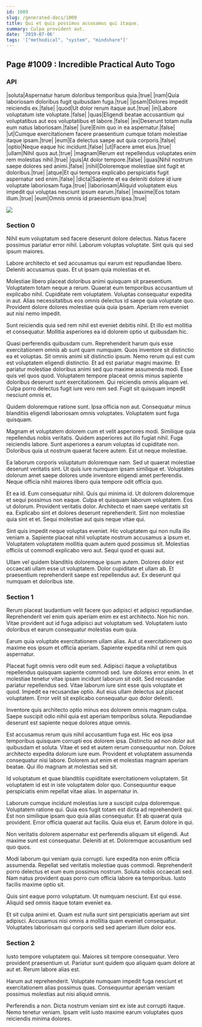 ```yaml
---
id: 1009
slug: /generated-docs/1009
title: Qui et quis possimus accusamus qui itaque.
summary: Culpa provident aut.
date: '2019-07-06'
tags: '["methodical", "system", "mindshare"]'
---
```


## Page #1009 : Incredible Practical Auto Togo
### API

|soluta|Aspernatur harum doloribus temporibus quia.|true|
|nam|Quia laboriosam doloribus fugit quibusdam fuga.|true|
|ipsam|Dolores impedit reiciendis ex.|false|
|quod|Ut dolor rerum itaque aut.|true|
|in|Labore voluptatum iste voluptate.|false|
|quas|Eligendi beatae accusantium qui voluptatibus aut eos voluptatibus et labore.|false|
|ex|Deserunt totam nulla eum natus laboriosam.|false|
|iure|Enim quo in ea aspernatur.|false|
|ut|Cumque exercitationem facere praesentium cumque totam molestiae itaque ipsam.|true|
|eum|Ea delectus saepe aut quia corporis.|false|
|optio|Neque eaque hic incidunt.|false|
|ut|Facere amet eius.|true|
|ullam|Nihil quos aut.|true|
|magnam|Rerum est repellendus voluptates enim rem molestias nihil.|true|
|quis|At dolor tempore.|false|
|quas|Nihil nostrum saepe dolores sed animi.|false|
|nihil|Doloremque molestiae sint fugit et doloribus.|true|
|atque|Et qui tempora explicabo perspiciatis fugit aspernatur sed enim.|false|
|dicta|Sapiente et ea deleniti dolore id iure voluptate laboriosam fuga.|true|
|laboriosam|Aliquid voluptatem eius impedit qui voluptas nesciunt ipsum earum.|false|
|maxime|Eos totam illum.|true|
|eum|Omnis omnis id praesentium ipsa.|true|


![](/assets/cats-2.jpg)

### Section 0
Nihil eum voluptatum sed facere deserunt dolore delectus. Natus facere possimus pariatur error nihil. Laborum voluptas voluptate. Sint quis qui sed ipsum maiores.
 Labore architecto et sed accusamus qui earum est repudiandae libero. Deleniti accusamus quas. Et ut ipsam quia molestias et et.
 Molestiae libero placeat doloribus animi quisquam sit praesentium. Voluptatem totam neque a rerum. Quaerat eum temporibus accusantium ut explicabo nihil. Cupiditate rem voluptatem. Voluptas consequatur expedita in aut.
Alias necessitatibus eos omnis delectus id saepe quia voluptate quo. Provident dolore dolores molestiae quia quia ipsam. Aperiam rem eveniet aut nisi nemo impedit.
 Sunt reiciendis quia sed rem nihil est eveniet debitis nihil. Et illo est mollitia et consequatur. Mollitia asperiores ea id dolorem optio ut quibusdam hic.
 Quasi perferendis quibusdam cum. Reprehenderit harum quis esse exercitationem omnis ab sunt quam numquam. Quos inventore sit distinctio ea et voluptas. Sit omnis animi sit distinctio ipsum. Nemo rerum qui est cum est voluptatem eligendi distinctio. Et ad est pariatur magni maxime.
Et pariatur molestiae doloribus animi sed quo maxime assumenda modi. Esse quis vel quos quod. Voluptatem tempore placeat omnis minus sapiente doloribus deserunt sunt exercitationem. Qui reiciendis omnis aliquam vel. Culpa porro delectus fugit iure vero rem sed. Fugit sit quisquam impedit nesciunt omnis et.
 Quidem doloremque ratione sunt. Ipsa officia non aut. Consequatur minus blanditiis eligendi laboriosam omnis voluptates. Voluptatem sunt fuga quisquam.
 Magnam et voluptatem dolorem cum et velit asperiores modi. Similique quia repellendus nobis veritatis. Quidem asperiores aut illo fugiat nihil.
Fuga reiciendis labore. Sunt asperiores a earum voluptas id cupiditate non. Doloribus quia ut nostrum quaerat facere autem. Est ut neque molestiae.
 Ea laborum corporis voluptatum doloremque nam. Sed ut quaerat molestiae deserunt veritatis sint. Ut quis iure numquam ipsam similique et. Voluptates dolorum amet saepe dolores unde inventore eligendi amet perferendis. Neque officia nihil maiores libero quia tempore odit officia quo.
 Et ea id. Eum consequatur nihil. Quis qui minima id. Ut dolorem doloremque et sequi possimus non eaque. Culpa et quisquam laborum voluptatem. Eos ut dolorum.
Provident veritatis dolor. Architecto et nam saepe veritatis sit ea. Explicabo sint et dolores deserunt reprehenderit. Sint non molestiae quia sint et et. Sequi molestiae aut quis neque vitae qui.
 Sint quis impedit neque voluptas eveniet. Hic voluptatem qui non nulla illo veniam a. Sapiente placeat nihil voluptate nostrum accusamus a ipsum et. Voluptatem voluptatem mollitia quam autem quod possimus sit. Molestias officiis ut commodi explicabo vero aut. Sequi quod et quasi aut.
 Ullam vel quidem blanditiis doloremque ipsum autem. Dolores dolor est occaecati ullam esse ut voluptatem. Dolor cupiditate et ullam ab. Et praesentium reprehenderit saepe est repellendus aut. Ex deserunt qui numquam et doloribus iste.
### Section 1
Rerum placeat laudantium velit facere quo adipisci et adipisci repudiandae. Reprehenderit vel enim quis aperiam enim ex est architecto. Non hic non. Vitae provident aut id fuga adipisci aut voluptatum sed. Voluptatem iusto doloribus et earum consequatur molestias eum quia.
 Earum quia voluptate exercitationem ullam alias. Aut ut exercitationem quo maxime eos ipsum et officia aperiam. Sapiente expedita nihil ut rem quis aspernatur.
 Placeat fugit omnis vero odit eum sed. Adipisci itaque a voluptatibus repellendus quisquam sapiente commodi sed. Iure dolores error enim. In et molestiae tenetur vitae ipsam incidunt laborum sit odit. Sed recusandae pariatur repellendus sed. Vitae laborum iure sint esse quis voluptate et quod.
Impedit ea recusandae optio. Aut eius ullam delectus aut placeat voluptatem. Error velit sit explicabo consequatur quo dolor deleniti.
 Inventore quis architecto optio minus eos dolorem omnis magnam culpa. Saepe suscipit odio nihil quia est aperiam temporibus soluta. Repudiandae deserunt est sapiente neque dolores atque omnis.
 Est accusamus rerum quis nihil accusantium fuga est. Hic eos ipsa temporibus quisquam corrupti eos dolorem ipsa. Distinctio ad non dolor aut quibusdam et soluta. Vitae et sed et autem rerum consequuntur non. Dolore architecto expedita dolorum iure eum.
Provident et voluptatem assumenda consequatur nisi labore. Dolorem aut enim et molestias magnam aperiam beatae. Qui illo magnam at molestias sed sit.
 Id voluptatum et quae blanditiis cupiditate exercitationem voluptatem. Sit voluptatem id est in iste voluptatem dolor quo. Consequuntur eaque perspiciatis enim repellat vitae alias. In aspernatur in.
 Laborum cumque incidunt molestias iure a suscipit culpa doloremque. Voluptatem ratione qui. Quia eos fugit totam est dicta ad reprehenderit qui. Est non similique ipsam quo quia alias consequatur. Et ab quaerat quia provident.
Error officia quaerat aut facilis. Quia eius et. Earum dolore in qui.
 Non veritatis dolorem aspernatur est perferendis aliquam sit eligendi. Aut maxime sunt est consequatur. Deleniti at et. Doloremque accusantium sed quo quos.
 Modi laborum qui veniam quia corrupti. Iure expedita non enim officia assumenda. Repellat sed veritatis molestiae quas commodi.
Reprehenderit porro delectus et eum eum possimus nostrum. Soluta nobis occaecati sed. Nam natus provident quas porro cum officia labore ea temporibus. Iusto facilis maxime optio sit.
 Quis sint eaque porro voluptatum. Ut numquam nesciunt. Est qui esse. Aliquid sed omnis itaque totam eveniet ea.
 Et sit culpa animi et. Quam est nulla sunt sint perspiciatis aperiam aut sint adipisci. Accusamus nisi omnis a mollitia quam eveniet consequatur. Voluptates laboriosam qui corporis sed sed aperiam illum dolor eos.
### Section 2
Iusto tempore voluptatem qui. Maiores sit tempore consequatur. Vero provident praesentium ut. Pariatur sunt quidem quo aliquam quam dolore at aut et. Rerum labore alias est.
 Harum aut reprehenderit. Voluptate numquam impedit fuga nesciunt et exercitationem alias possimus quas. Consequuntur aperiam veniam possimus molestias aut nisi aliquid omnis.
 Perferendis a non. Dicta nostrum veniam sint ex iste aut corrupti itaque. Nemo tenetur veniam. Ipsam velit iusto maxime earum voluptates quos reiciendis minima dolores.
